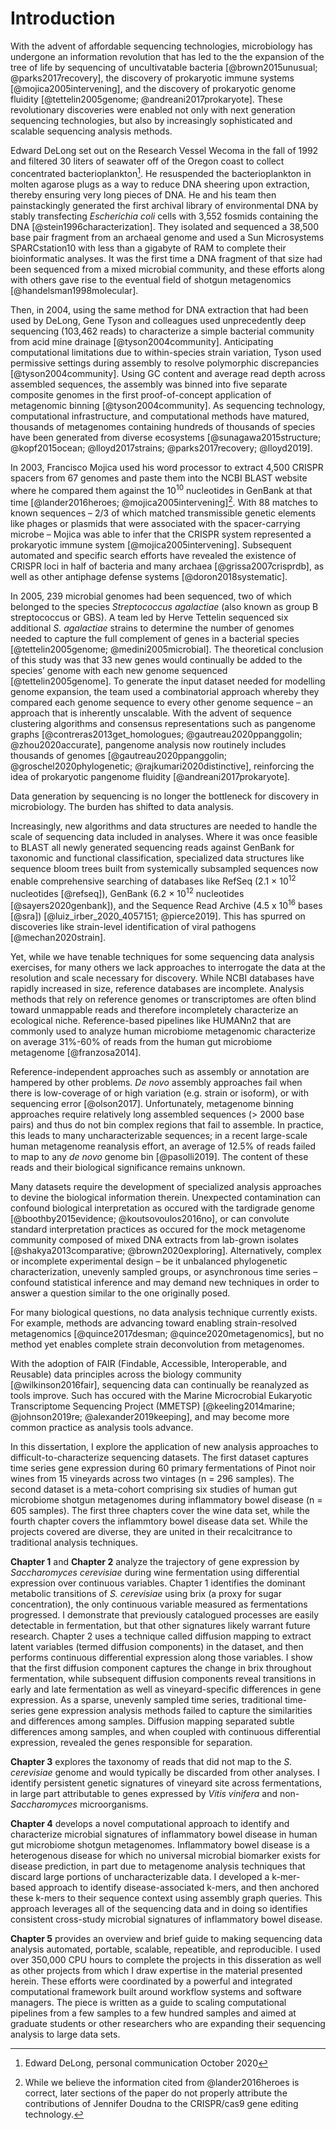 # Introduction {-}

```{=latex}
\begin{epigraphs}
  \qitem{The cell is basically a historical document, and gaining the capacity to read it (by sequencing of genes) cannot but drastically alter the way we look at all biology.}%
        {Carl Woese}
\end{epigraphs}
```

With the advent of affordable sequencing technologies, microbiology has undergone an information revolution that has led to the the expansion of the tree of life by sequencing of uncultivatable bacteria [@brown2015unusual; @parks2017recovery], the discovery of prokaryotic immune systems [@mojica2005intervening], and the discovery of prokaryotic genome fluidity [@tettelin2005genome; @andreani2017prokaryote].
These revolutionary discoveries were enabled not only with next generation sequencing technologies, but also by increasingly sophisticated and scalable sequencing analysis methods. 

Edward DeLong set out on the Research Vessel Wecoma in the fall of 1992 and filtered 30 liters of seawater off of the Oregon coast to collect concentrated bacterioplankton^[Edward DeLong, personal communication October 2020].
He resuspended the bacterioplankton in molten agarose plugs as a way to reduce DNA sheering upon extraction, thereby ensuring very long pieces of DNA.
He and his team then painstackingly generated the first archival library of environmental DNA by stably transfecting *Escherichia coli* cells with 3,552 fosmids containing the DNA [@stein1996characterization].
They isolated and sequenced a 38,500 base pair fragment from an archaeal genome and used a Sun Microsystems SPARCstation10 with less than a gigabyte of RAM to complete their bioinformatic analyses.
It was the first time a DNA fragment of that size had been sequenced from a mixed microbial community, and these efforts along with others gave rise to the eventual field of shotgun metagenomics [@handelsman1998molecular].

Then, in 2004, using the same method for DNA extraction that had been used by DeLong, Gene Tyson and colleagues used unprecedently deep sequencing (103,462 reads) to characterize a simple bacterial community from acid mine drainage [@tyson2004community].
Anticipating computational limitations due to within-species strain variation, Tyson used permissive settings during assembly to resolve polymorphic discrepancies [@tyson2004community].
Using GC content and average read depth across assembled sequences, the assembly was binned into five separate composite genomes in the first proof-of-concept application of metagenomic binning [@tyson2004community].
As sequencing technology, computational infrastructure, and computational methods have matured, thousands of metagenomes containing hundreds of thousands of species have been generated from diverse ecosystems [@sunagawa2015structure; @kopf2015ocean; @lloyd2017strains; @parks2017recovery; @lloyd2019].

In 2003, Francisco Mojica used his word processor to extract 4,500 CRISPR spacers from 67 genomes and paste them into the NCBI BLAST website where he compared them against the 10^10^ nucleotides in GenBank at that time [@lander2016heroes; @mojica2005intervening]^[While we believe the information cited from @lander2016heroes is correct, later sections of the paper do not properly attribute the contributions of Jennifer Doudna to the CRISPR/cas9 gene editing technology.].
With 88 matches to known sequences -- 2/3 of which matched transmissible genetic elements like phages or plasmids that were associated with the spacer-carrying microbe -- Mojica was able to infer that the CRISPR system represented a prokaryotic immune system [@mojica2005intervening].
Subsequent automated and specific search efforts have revealed the existence of CRISPR loci in half of bacteria and many archaea [@grissa2007crisprdb], as well as other antiphage defense systems [@doron2018systematic].

In 2005, 239 microbial genomes had been sequenced, two of which belonged to the species *Streptococcus agalactiae* (also known as group B streptococcus or GBS).
A team led by Herve Tettelin sequenced six additional *S. agalactiae* strains to determine the number of genomes needed to capture the full complement of genes in a bacterial species [@tettelin2005genome; @medini2005microbial].
The theoretical conclusion of this study was that 33 new genes would continually be added to the species' genome with each new genome sequenced [@tettelin2005genome].
To generate the input dataset needed for modelling genome expansion, the team used a combinatorial approach whereby they compared each genome sequence to every other genome sequence -- an approach that is inherently unscalable.
With the advent of sequence clustering algorithms and consensus representations such as pangenome graphs [@contreras2013get_homologues; @gautreau2020ppanggolin; @zhou2020accurate], pangenome analysis now routinely includes thousands of genomes [@gautreau2020ppanggolin; @groschel2020phylogenetic; @rajkumari2020distinctive], reinforcing the idea of prokaryotic pangenome fluidity [@andreani2017prokaryote].

Data generation by sequencing is no longer the bottleneck for discovery in microbiology.
The burden has shifted to data analysis.

Increasingly, new algorithms and data structures are needed to handle the scale of sequencing data included in analyses. 
Where it was once feasible to BLAST all newly generated sequencing reads against GenBank for taxonomic and functional classification, specialized data structures like sequence bloom trees built from systemically subsampled sequences now enable comprehensive searching of databases like RefSeq (2.1 × 10^12^ nucleotides [@refseq]), GenBank (6.2 × 10^12^ nucleotides [@sayers2020genbank]), and the Sequence Read Archive (4.5 x 10^16^ bases [@sra]) [@luiz_irber_2020_4057151; @pierce2019]. 
This has spurred on discoveries like strain-level identification of viral pathogens [@mechan2020strain]. 

Yet, while we have tenable techniques for some sequencing data analysis exercises, for many others we lack approaches to interrogate the data at the resolution and scale necessary for discovery.
While NCBI databases have rapidly increased in size, reference databases are incomplete.
Analysis methods that rely on reference genomes or transcriptomes are often blind toward unmappable reads and therefore incompletely characterize an ecological niche.
Reference-based pipelines like HUMANn2 that are commonly used to analyze human microbiome metagenomic characterize on average 31%-60% of reads from the human gut microbiome metagenome [@franzosa2014].

Reference-independent approaches such as assembly or annotation are hampered by other problems. 
*De novo* assembly approaches fail when there is low-coverage of or high variation (e.g. strain or isoform), or with sequencing error [@olson2017].
Unfortunately, metagenome binning approaches require relatively long assembled sequences (> 2000 base pairs) and thus do not bin complex regions that fail to assemble.
In practice, this leads to many uncharacterizable sequences; in a recent large-scale human metagenome reanalysis effort, an average of 12.5% of reads failed to map to any *de novo* genome bin [@pasolli2019].
The content of these reads and their biological significance remains unknown.

Many datasets require the development of specialized analysis approaches to devine the biological information therein.
Unexpected contamination can confound biological interpretation as occured with the tardigrade genome [@boothby2015evidence; @koutsovoulos2016no], or can convolute standard interpretation practices as occured for the mock metagenome community composed of mixed DNA extracts from lab-grown isolates [@shakya2013comparative; @brown2020exploring].
Alternatively, complex or incomplete experimental design -- be it unbalanced phylogenetic characterization, unevenly sampled groups, or asynchronous time series -- confound statistical inference and may demand new techniques in order to answer a question similar to the one originally posed.

For many biological questions, no data analysis technique currently exists.
For example, methods are advancing toward enabling strain-resolved metagenomics [@quince2017desman; @quince2020metagenomics], but no method yet enables complete strain deconvolution from metagenomes. 

With the adoption of FAIR (Findable, Accessible, Interoperable, and Reusable) data principles across the biology community [@wilkinson2016fair], sequencing data can continually be reanalyzed as tools improve.
Such has occured with the Marine Microcrobial Eukaryotic Transcriptome Sequencing Project (MMETSP) [@keeling2014marine; @johnson2019re; @alexander2019keeping], and may become more common practice as analysis tools advance.

In this dissertation, I explore the application of new analysis approaches to difficult-to-characterize sequencing datasets.
The first dataset captures time series gene expression during 60 primary fermentations of Pinot noir wines from 15 vineyards across two vintages (n = 296 samples). 
The second dataset is a meta-cohort comprising six studies of human gut microbiome shotgun metagenomes during inflammatory bowel disease (n = 605 samples).
The first three chapters cover the wine data set, while the fourth chapter covers the inflammtory bowel disease data set.
While the projects covered are diverse, they are united in their recalcitrance to traditional analysis techniques. 

**Chapter 1** and **Chapter 2** analyze the trajectory of gene expression by *Saccharomyces cerevisiae* during wine fermentation using differential expression over continuous variables. 
Chapter 1 identifies the dominant metabolic transitions of *S. cerevisiae* using brix (a proxy for sugar concentration), the only continuous variable measured as fermentations progressed. 
I demonstrate that previously catalogued processes are easily detectable in fermentation, but that other signatures likely warrant future research.
Chapter 2 uses a technique called diffusion mapping to extract latent variables (termed diffusion components) in the dataset, and then performs continuous differential expression along those variables. 
I show that the first diffusion component captures the change in brix throughout fermentation, while subsequent diffusion components reveal transitions in early and late fermentation as well as vineyard-specific differences in gene expression.
As a sparse, unevenly sampled time series, traditional time-series gene expression analysis methods failed to capture the similarities and differences among samples.
Diffusion mapping separated subtle differences among samples, and when coupled with continuous differential expression, revealed the genes responsible for separation.

**Chapter 3** explores the taxonomy of reads that did not map to the *S. cerevisiae* genome and would typically be discarded from other analyses.
I identify persistent genetic signatures of vineyard site across fermentations, in large part attributable to genes expressed by *Vitis vinifera* and non-*Saccharomyces* microorganisms.

**Chapter 4** develops a novel computational approach to identify and characterize microbial signatures of inflammatory bowel disease in human gut microbiome shotgun metagenomes.
Inflammatory bowel disease is a heterogenous disease for which no universal microbial biomarker exists for disease prediction, in part due to metagenome analysis techniques that discard large portions of uncharacterizable data.
I developed a k-mer-based approach to identify disease-associated k-mers, and then anchored these k-mers to their sequence context using assembly graph queries.
This approach leverages all of the sequencing data and in doing so identifies consistent cross-study microbial signatures of inflammatory bowel disease.

**Chapter 5** provides an overview and brief guide to making sequencing data analysis automated, portable, scalable, repeatible, and reproducible. 
I used over 350,000 CPU hours to complete the projects in this disseration as well as other projects from which I draw expertise in the material presented herein. 
These efforts were coordinated by a powerful and integrated computational framework built around workflow systems and software managers.
The piece is written as a guide to scaling computational pipelines from a few samples to a few hundred samples and aimed at graduate students or other researchers who are expanding their sequencing analysis to large data sets.
